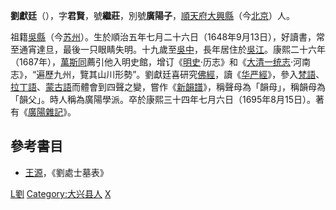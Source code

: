 '''劉獻廷'''（{{bd|1648年|9月13日|1695年|8月15日|catIdx=L劉}}），字'''君賢'''，號'''繼莊'''，別號'''廣陽子'''，[[順天府|順天府]][[大兴县_(金朝)|大興縣]]（今[[北京|北京]]）人。

祖籍[[吳縣|吳縣]]（今[[苏州|苏州]]）。生於順治五年七月二十六日（1648年9月13日），好讀書，常至通宵達旦，最後一只眼睛失明。十九歲至[[吳中|吳中]]，長年居住於[[吳江|吳江]]。康熙二十六年（1687年），[[萬斯同|萬斯同]]薦引他入明史館，增订《[[明史|明史]]·历志》和《[[大清一统志|大清一统志]]·河南志》，“遍歷九州，覽其山川形勢”。劉獻廷喜研究[[佛經|佛經]]，讀《[[华严經|华严經]]》，參入[[梵語|梵語]]、[[拉丁語|拉丁語]]、[[蒙古語|蒙古語]]而體會到四聲之變，嘗作《[[新韻譜|新韻譜]]》，稱聲母為「韻母」，稱韻母為「韻父」。時人稱為廣陽學派。卒於康熙三十四年七月六日（1695年8月15日）。著有《[[廣陽雜記|廣陽雜記]]》。

==參考書目==
* [[王源_(清朝)|王源]]，《劉處士墓表》

[[Category:清朝歷史學家|L劉]]
[[Category:大兴县人|Category:大兴县人]]
[[Category:刘姓|X]]